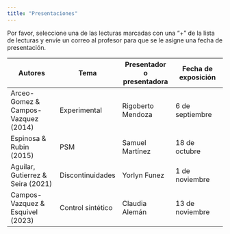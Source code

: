 ```yaml
---
title: "Presentaciones"
---
```


Por favor, seleccione una de las lecturas marcadas con una "+" de la lista de lecturas y envíe un correo al profesor para que se le asigne una fecha de presentación.

| **Autores** | **Tema** | **Presentador o presentadora** | **Fecha de exposición** |
| --- | --- | --- | --- |
| Arceo-Gomez & Campos-Vazquez (2014) | Experimental    | Rigoberto Mendoza | 6 de septiembre |
| Espinosa & Rubin (2015) | PSM | Samuel Martínez   | 18 de octubre |
| Aguilar, Gutierrez & Seira (2021) | Discontinuidades  | Yorlyn Funez | 1 de noviembre |  
| Campos-Vazquez & Esquivel (2023) | Control sintético  | Claudia Alemán | 13 de noviembre |  
